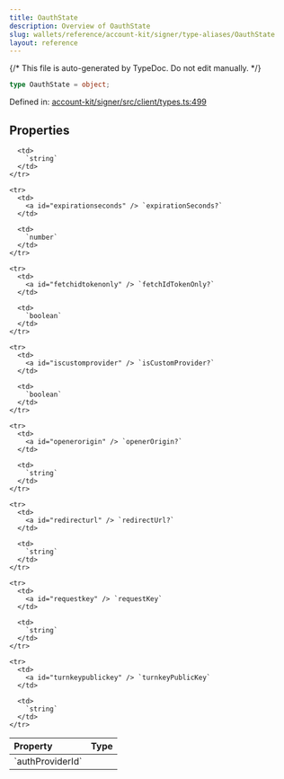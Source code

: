 ```yaml
---
title: OauthState
description: Overview of OauthState
slug: wallets/reference/account-kit/signer/type-aliases/OauthState
layout: reference
---
```


{/* This file is auto-generated by TypeDoc. Do not edit manually. */}

```ts
type OauthState = object;
```

Defined in: [account-kit/signer/src/client/types.ts:499](https://github.com/alchemyplatform/aa-sdk/blob/153785ddc87beb160382c2bae7dbafa4a66ade9a/account-kit/signer/src/client/types.ts#L499)

## Properties

<table>
  <thead>
    <tr>
      <th align="left">Property</th>
      <th align="left">Type</th>
    </tr>
  </thead>

  <tbody>
    <tr>
      <td>
        <a id="authproviderid" /> `authProviderId`
      </td>

      <td>
        `string`
      </td>
    </tr>

    <tr>
      <td>
        <a id="expirationseconds" /> `expirationSeconds?`
      </td>

      <td>
        `number`
      </td>
    </tr>

    <tr>
      <td>
        <a id="fetchidtokenonly" /> `fetchIdTokenOnly?`
      </td>

      <td>
        `boolean`
      </td>
    </tr>

    <tr>
      <td>
        <a id="iscustomprovider" /> `isCustomProvider?`
      </td>

      <td>
        `boolean`
      </td>
    </tr>

    <tr>
      <td>
        <a id="openerorigin" /> `openerOrigin?`
      </td>

      <td>
        `string`
      </td>
    </tr>

    <tr>
      <td>
        <a id="redirecturl" /> `redirectUrl?`
      </td>

      <td>
        `string`
      </td>
    </tr>

    <tr>
      <td>
        <a id="requestkey" /> `requestKey`
      </td>

      <td>
        `string`
      </td>
    </tr>

    <tr>
      <td>
        <a id="turnkeypublickey" /> `turnkeyPublicKey`
      </td>

      <td>
        `string`
      </td>
    </tr>

  </tbody>
</table>

